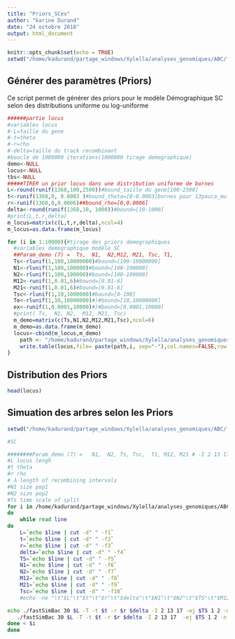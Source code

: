 ```yaml
---
title: "Priors_SCex"
author: "karine Durand"
date: "24 octobre 2018"
output: html_document
---
```


```r
knitr::opts_chunk$set(echo = TRUE)
setwd("/home/kadurand/partage_windows/Xylella/analyses_genomiques/ABC/fastSimBac_linux/Priors_SC")
```

## Générer des paramètres (Priors) 

Ce script permet de générer des priors pour le modèle Démographique SC selon des distributions uniforme ou log-uniforme 

```r
######partie locus 
#variables locus
#-L=taille du gene
#-t=theta
#-r=rho
#-delta=taille du track recombinant
#boucle de 1000000 iterations(1000000 tirage demographique)
demo<-NULL
locus<-NULL
tbs<-NULL
#####TIRER un prior locus dans une distribution uniforme de bornes 
L<-round(runif(1368,100,2500))#bound_taille du gene[100-2500]
t<-runif(1368,0, 0.0003 )#bound_theta=[0-0.0003]bornes pour 13pauca_multiplex
r<-runif(1368,0,0.0006)##bound_rho=[0,0.0006]
delta<-round(runif(1368,10, 1000))#bound=[10-1000]
#print(L,t,r,delta)
m_locus=matrix(c(L,t,r,delta),ncol=4)
m_locus=as.data.frame(m_locus)

for (i in 1:10000){#tirage des priors demographiques
  #variables demographique modéle SC
  ##Param_demo (7) =  Ts,  N1,  N2,M12, M21, Tsc, T1, 
  Ts<-rlunif(1,100,10000000)#bound=[100-10000000]
  N1<-rlunif(1,100,100000)#bound=[100-100000]
  N2<-rlunif(1,100,100000)#bound=[100-100000]
  M12<-runif(1,0.01,6)#bound=[0.01-6]
  M21<-runif(1,0.01,6)#bound=[0.01-6]
  Tsc<-rlunif(1,10,1000000)#bound=[0-100]
  Te<-rlunif(1,10,10000000)#)#bound=[10,10000000]
  ex<-runif(1,0.0001,10000)#)#bound=[0.0001,10000]
  #print( Ts,  N1, N2,  M12, M21, Tsc)
  m_demo=matrix(c(Ts,N1,N2,M12,M21,Tsc),ncol=6)
  m_demo=as.data.frame(m_demo)
  locus<-cbind(m_locus,m_demo)
    path <- "/home/kadurand/partage_windows/Xylella/analyses_genomiques/ABC/fastSimBac_linux/Priors_SCex_10000/locus"
    write.table(locus,file= paste(path,i, sep="-"),col.names=FALSE,row.names =FALSE)
}
```

## Distribution des Priors 



```r
head(locus)
```

## Simuation des arbres selon les Priors
```r
setwd("/home/kadurand/partage_windows/Xylella/analyses_genomiques/ABC/fastSimBac_linux/Priors_SC")
```


```bash
#SC

########Param_demo (7) =   N1,  N2, Ts, Tsc,  T1, M12, M21 # -I 2 13 17 -m 1 2   M12 -m 2 1   M21  -en Te1 1  N’1 -en  Te2 2 N’2  -n  1  N1 -n  2 N2 -ej Ts 1 2
#L locus lengh
#t theta
#r rho
# λ length of recombining intervals
#N1 size pop1
#N2 size pop2
#Ts time scale of split
for i in /home/kadurand/partage_windows/Xylella/analyses_genomiques/ABC/fastSimBac_linux/Priors_SC/locus*
do
    while read line 
do 
    L=`echo $line | cut -d" " -f1`
    t=`echo $line | cut -d" " -f2`
    r=`echo $line | cut -d" " -f3`
    delta=`echo $line | cut -d" " -f4`
    TS=`echo $line | cut -d" " -f5`
    N1=`echo $line | cut -d" " -f6`
    N2=`echo $line | cut -d" " -f7`
    M12=`echo $line | cut -d" " -f8`
    M21=`echo $line | cut -d" " -f9`
    Tsc=`echo $line | cut -d" " -f10`
    #echo -ne "\t"$L"\t"$t"\t"$r"\t"$delta"\t"$N1"\t"$N2"\t"$TS"\t"$M12"\t"$M21"\n" >> logIM.txt

echo ./fastSimBac 30 $L -T -t $t -r $r $delta -I 2 13 17 -ej $TS 1 2 -n 1 $N1 -n 2 $N2   -m  1 2  $M12  -m  2 1  $M21 -eM $Tsc  0   >>$i.SC
   ./fastSimBac 30 $L -T -t $t -r $r $delta -I 2 13 17  -ej $TS 1 2 -n 1 $N1 -n 2 $N2   -m  1 2  $M12  -m  2 1  $M21 -eM $Tsc  0   >>$i.SC  
done < $i
done

```

